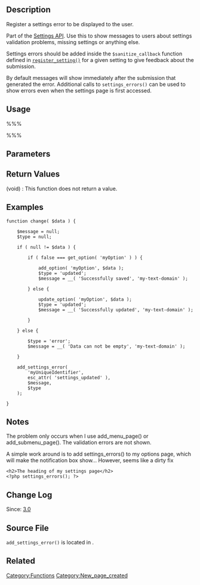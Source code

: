 {{Languages|
{{en|Function_Reference/add_settings_error}}
{{ja|関数リファレンス/add_settings_error}}
}}

== Description ==

Register a settings error to be displayed to the user.

Part of the [[Settings API]]. Use this to show messages to users about settings validation problems, missing settings or anything else. 

Settings errors should be added inside the <tt>$sanitize_callback</tt> function defined in [[Function_Reference/register_setting|<tt>register_setting()</tt>]] for a given setting to give feedback about the submission.

By default messages will show immediately after the submission that generated the error. Additional calls to <tt>settings_errors()</tt> can be used to show errors even when the settings page is first accessed.

== Usage ==

%%%<?php add_settings_error( $setting, $code, $message, $type ) ?>%%%

== Parameters ==

{{Parameter|$setting|string|Slug title of the setting to which this error applies.}}
{{Parameter|$code|string|Slug-name to identify the error. Used as part of 'id' attribute in HTML output. A prefix of 'setting-error-' will be added to the string in $code and assigned to the 'id' attribute of the outermost &lt;div&gt; for this error.}}
{{Parameter|$message|string|The formatted message text to display to the user (will be shown inside styled &lt;div&gt; and &lt;p&gt;).}}
{{Parameter|$type|string|The type of message it is. $type will be add an HTML class of the same name of the outermost &lt;div&gt;. To add multiple classes separate them with a space.<ul><li>''error''</li><li>''updated''</li></ul>|optional|'error'}}

== Return Values ==

; (void) : This function does not return a value.

== Examples ==
<!-- Need creative examples. Feel free to link to external examples. -->

<pre>function change( $data ) {

    $message = null;
    $type = null;

    if ( null != $data ) {

        if ( false === get_option( 'myOption' ) ) {

            add_option( 'myOption', $data );
            $type = 'updated';
            $message = __( 'Successfully saved', 'my-text-domain' );

        } else {

            update_option( 'myOption', $data );
            $type = 'updated';
            $message = __( 'Successfully updated', 'my-text-domain' );

        }

    } else {

        $type = 'error';
        $message = __( 'Data can not be empty', 'my-text-domain' );

    }

    add_settings_error(
        'myUniqueIdentifier',
        esc_attr( 'settings_updated' ),
        $message,
        $type
    );

}</pre>

== Notes ==

The problem only occurs when I use add_menu_page() or add_submenu_page(). The validation errors are not shown.

A simple work around is to add settings_errors() to my options page, which will make the notification box show... However, seems like a dirty fix

<pre>
<h2>The heading of my settings page</h2>
<?php settings_errors(); ?>
</pre>

== Change Log ==

Since: [[Version_3.0|3.0]]

== Source File ==

<tt>add_settings_error()</tt> is located in {{Trac|wp-admin/includes/template.php}}.

== Related ==
{{Setting Tags}}

{{Tag Footer}}

[[Category:Functions]]
[[Category:New_page_created]]